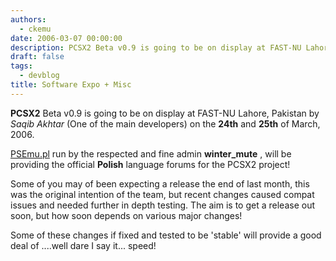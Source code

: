 ```yaml
---
authors:
  - ckemu
date: 2006-03-07 00:00:00
description: PCSX2 Beta v0.9 is going to be on display at FAST-NU Lahore, Pakistan
draft: false
tags:
  - devblog
title: Software Expo + Misc
---
```


**PCSX2** Beta v0.9 is going to be on display at FAST-NU Lahore,
Pakistan by _Saqib Akhtar_ (One of the main developers) on the **24th**
and **25th** of March, 2006.

<!-- truncate -->

[PSEmu.pl](http://www.psemu.pl/) run by the respected and fine admin
**winter_mute** , will be providing the official **Polish** language
forums for the PCSX2 project!

Some of you may of been expecting a release the end of last month, this
was the original intention of the team, but recent changes caused compat
issues and needed further in depth testing. The aim is to get a release
out soon, but how soon depends on various major changes!

Some of these changes if fixed and tested to be 'stable' will provide
a good deal of ....well dare I say it... speed!
